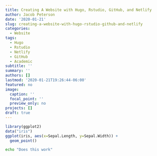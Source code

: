 ```yaml
---
title: Creating A Website with Hugo, Rstudio, GitHub, and Netlify
author: Jacob Peterson
date: '2020-01-21'
slug: creating-a-website-with-hugo-rstudio-github-and-netlify
categories:
  - Website
tags:
  - Hugo
  - Rstudio
  - Netlify
  - GitHub
  - Academic
subtitle: ''
summary: ''
authors: []
lastmod: '2020-01-21T19:26:44-06:00'
featured: no
image:
  caption: ''
  focal_point: ''
  preview_only: no
projects: []
draft: true
---
```




```r
library(ggplot2)
data("iris")
ggplot(iris, aes(x=Sepal.Length, y=Sepal.Width)) +
  geom_point()
```

```bash
echo "Does this work"
```
